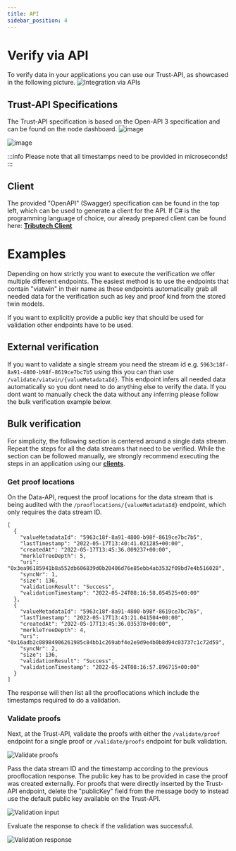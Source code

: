```yaml
---
title: API
sidebar_position: 4
---
```

# Verify via API

To verify data in your applications you can use our Trust-API, as showcased in the following picture.
![Integration via APIs](img/integration.png)

## Trust-API Specifications

The Trust-API specification is based on the Open-API 3 specification and can be found on the node dashboard.
![image](img/node_dashboard.png)

![image](img/trust_api_base.png)

:::info
Please note that all timestamps need to be provided in microseconds!
:::

## Client

The provided "OpenAPI" (Swagger) specification can be found in the top left, which can be used to generate a client for the API.
If C# is the programming language of choice, our already prepared client can be found here: **[Tributech Client](https://github.com/tributech-solutions/tributech-dsk-api-clients)**

# Examples

Depending on how strictly you want to execute the verification we offer multiple different endpoints.
The easiest method is to use the endpoints that contain "viatwin" in their name as these endpoints automatically grab all needed data for the verification such as key and proof kind from the stored twin models.

If you want to explicitly provide a public key that should be used for validation other endpoints have to be used.

## External verification

If you want to validate a single stream you need the stream id e.g. `5963c18f-8a91-4800-b98f-8619ce7bc7b5` using
this you can than use `/validate/viatwin/{valueMetadataId}`. This endpoint infers all needed data automatically so
you dont need to do anything else to verify the data. If you dont want to manually check the data without any inferring please follow the bulk verification example below.

## Bulk verification

For simplicity, the following section is centered around a single data stream. Repeat the steps for all the data streams that need to be verified. While the section can be followed manually, we strongly recommend executing the steps in an application using our [**clients**](https://github.com/tributech-solutions/tributech-dsk-api-clients).

### Get proof locations

On the Data-API, request the proof locations for the data stream that is being audited with the `/prooflocations/{valueMetadataId}` endpoint, which only requires the data stream ID.

    [
      {
        "valueMetadataId": "5963c18f-8a91-4800-b98f-8619ce7bc7b5",
        "lastTimestamp": "2022-05-17T13:40:41.021285+00:00",
        "createdAt": "2022-05-17T13:45:36.009237+00:00",
        "merkleTreeDepth": 5,
        "uri": "0x3ea96185941b8a552db606839d0b20406d76e85ebb4ab3532f09bd7e4b516028",
        "syncNr": 1,
        "size": 136,
        "validationResult": "Success",
        "validationTimestamp": "2022-05-24T08:16:58.054525+00:00"
      },
      {
        "valueMetadataId": "5963c18f-8a91-4800-b98f-8619ce7bc7b5",
        "lastTimestamp": "2022-05-17T13:43:21.041504+00:00",
        "createdAt": "2022-05-17T13:45:36.035378+00:00",
        "merkleTreeDepth": 4,
        "uri": "0x16adb2c08984906261985c84bb1c269abf4e2e9d9e4b0b8d94c03737c1c72d59",
        "syncNr": 2,
        "size": 136,
        "validationResult": "Success",
        "validationTimestamp": "2022-05-24T08:16:57.896715+00:00"
      }
    ]


The response will then list all the prooflocations which include the timestamps required to do a validation.

### Validate proofs

Next, at the Trust-API, validate the proofs with either the `/validate/proof` endpoint for a single proof or `/validate/proofs` endpoint for bulk validation.

![Validate proofs](../consume_data/assets/audit_validate_proofs.png)

Pass the data stream ID and the timestamp according to the previous prooflocation response.
The public key has to be provided in case the proof was created externally. For proofs that were directly inserted by the Trust-API endpoint, delete the "publicKey" field from the message body to instead use the default public key available on the Trust-API.

![Validation input](../consume_data/assets/audit_validation_input.png)

Evaluate the response to check if the validation was successful.

![Validation response](../consume_data/assets/audit_validation_response.png)
